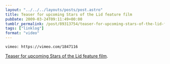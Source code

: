 ```yaml
---
layout: "../../../layouts/posts/post.astro"
title: Teaser for upcoming Stars of the Lid feature film
pubDate: 2009-03-24T09:11:49+00:00
tumblr_permalink: /post/89313754/teaser-for-upcoming-stars-of-the-lid-feature-film
tags: ["linklog"]
format: "video"
---
```


`vimeo: https://vimeo.com/1847116`

[Teaser for upcoming Stars of the Lid feature film][1].

[1]: https://vimeo.com/1847116
